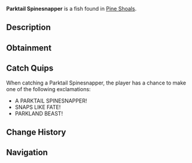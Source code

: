 {{FishInfobox
|image          = Parktail Spinesnapper.png
|rarity         = Mythical
|sea            = Second Sea
|location       = [[Pine Shoals]]
|sublocation    = 
|sources        = Fishing Rod
|radar_location = 
|prog_speed     = -55
|xp             = 1450
|weather        = Clear
|time           = Day
|season         = Summer
|bait           = Gale Grub
|base_weight    = 15
|base_value     = 2850
|weight_range   = 9
|base_chance    = 3
|base_resil     = 20
}}
'''Parktail Spinesnapper''' is a {{Rarity|Mythical}} fish found in [[Pine Shoals]].

== Description ==
{{Description|A fierce snapper with a tail born of parkland fury.|Bestiary Entry}}

== Obtainment ==
{{Description|It snaps where the stillness breaks.|Bestiary Hint}}
{{Fish Availability|
Pine Shoals
|top_rods      = 
Free Spirit Rod\16855.59\88745.97;
Leviathan's Fang Rod\12974.92\59506.41;
Trident Rod\12092.41\55351.35;
Azure Of Lagoon\11813.25\71413.9;
Egg Rod\11679.2\73834.75;
Krampus's Rod\10046.87\132000.53;
Plastic Rod\8037.5\105600.42;
Magma Rod\10046.87\132000.53;
Fast Rod\7397.43\122226.79;
Fischer's Rod\7397.43\122226.79;
Buddy Bond Rod\6257.6\117462;
Verdant Shear Rod\11164.99\70583.96;
Blazebringer Rod\10943.45\73374.28;
No-Life Rod\8421.29\43059.73;
Seraphic Rod\8383.99\48136.62;
Ethereal Prism Rod\8361.95\52325.71;
Challenger's Rod\7808.65\41306.44;
Rod Of The Forgotten Fang\7706.78\44290.29;
Rod Of The Exalted One\7560.71\46420.52;
Rod Of The Depths\7216.19\41468.99;
Depthseeker Rod\7093.92\36905.51;
Volcanic Rod\6919.48\37536.12;
Zeus Rod\6838.07\37210.6;
Avalanche Rod\6820.75\36207.88;
Steady Rod\6534.32\33544.76
|recommended   = Free Spirit Rod
}}

== Catch Quips ==
When catching a Parktail Spinesnapper, the player has a chance to make one of the following exclamations:
* A PARKTAIL SPINESNAPPER!
* SNAPS LIKE FATE!
* PARKLAND BEAST!

== Change History ==
{{Change History|{{subst:Current Version}}}}

== Navigation ==
{{Fish Navbox|Pine Shoals}}